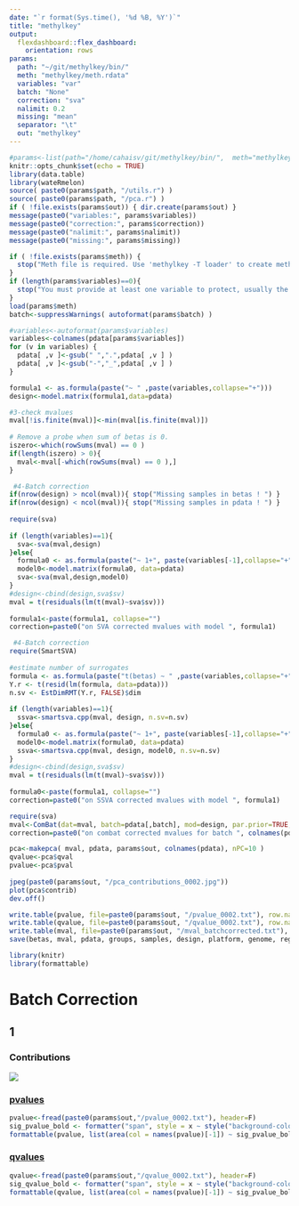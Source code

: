 ```yaml
---
date: "`r format(Sys.time(), '%d %B, %Y')`"
title: "methylkey"
output: 
  flexdashboard::flex_dashboard:
    orientation: rows
params:
  path: "~/git/methylkey/bin/"
  meth: "methylkey/meth.rdata"
  variables: "var"
  batch: "None"
  correction: "sva"
  nalimit: 0.2
  missing: "mean"
  separator: "\t"
  out: "methylkey"
---
```


```r
#params<-list(path="/home/cahaisv/git/methylkey/bin/",  meth="methylkey/meth.rdata",  variables="tissue",  batch="None",  correction="sva",  nalimit=0.2,  missing="mean", separator=",", out="methylkey")
knitr::opts_chunk$set(echo = TRUE)
library(data.table)
library(wateRmelon)
source( paste0(params$path, "/utils.r") )
source( paste0(params$path, "/pca.r") )
if ( !file.exists(params$out)) { dir.create(params$out) }
message(paste0("variables:", params$variables))
message(paste0("correction:", params$correction))
message(paste0("nalimit:", params$nalimit))
message(paste0("missing:", params$missing))
```

```r
if ( !file.exists(params$meth)) { 
  stop("Meth file is required. Use 'methylkey -T loader' to create meth file.")
}
if (length(params$variables)==0){
  stop("You must provide at least one variable to protect, usually the sample group ( --variables )")
}
load(params$meth)
batch<-suppressWarnings( autoformat(params$batch) )
```

```r
#variables<-autoformat(params$variables)
variables<-colnames(pdata[params$variables])
for (v in variables) {
  pdata[ ,v ]<-gsub(" ",".",pdata[ ,v ] )
  pdata[ ,v ]<-gsub("-","_",pdata[ ,v ] )
}
```

```r
formula1 <- as.formula(paste("~ " ,paste(variables,collapse="+")))
design<-model.matrix(formula1,data=pdata)
```

```r
#3-check mvalues
mval[!is.finite(mval)]<-min(mval[is.finite(mval)])
  
# Remove a probe when sum of betas is 0.
iszero<-which(rowSums(mval) == 0 )
if(length(iszero) > 0){
  mval<-mval[-which(rowSums(mval) == 0 ),]
}
```

```r
 #4-Batch correction
if(nrow(design) > ncol(mval)){ stop("Missing samples in betas ! ") }
if(nrow(design) < ncol(mval)){ stop("Missing samples in pdata ! ") }
    
require(sva)
  	
if (length(variables)==1){ 
  sva<-sva(mval,design)
}else{
  formula0 <- as.formula(paste("~ 1+", paste(variables[-1],collapse="+")))
  model0<-model.matrix(formula0, data=pdata)
  sva<-sva(mval,design,model0)
}
#design<-cbind(design,sva$sv)
mval = t(residuals(lm(t(mval)~sva$sv)))
  
formula1<-paste(formula1, collapse="")
correction=paste0("on SVA corrected mvalues with model ", formula1)
```

```r
 #4-Batch correction
require(SmartSVA)
  
#estimate number of surrogates
formula <- as.formula(paste("t(betas) ~ " ,paste(variables,collapse="+")))
Y.r <- t(resid(lm(formula, data=pdata)))
n.sv <- EstDimRMT(Y.r, FALSE)$dim
  	
if (length(variables)==1){ 
  ssva<-smartsva.cpp(mval, design, n.sv=n.sv)
}else{
  formula0 <- as.formula(paste("~ 1+", paste(variables[-1],collapse="+")))
  model0<-model.matrix(formula0, data=pdata)
  ssva<-smartsva.cpp(mval, design, model0, n.sv=n.sv)
}
#design<-cbind(design,sva$sv)
mval = t(residuals(lm(t(mval)~sva$sv)))
  	
formula0<-paste(formula1, collapse="")
correction=paste0("on SSVA corrected mvalues with model ", formula1)
```

```r
require(sva)
mval<-ComBat(dat=mval, batch=pdata[,batch], mod=design, par.prior=TRUE, prior.plots=TRUE)
correction=paste0("on combat corrected mvalues for batch ", colnames(pdata)[batch] )
```

```r
pca<-makepca( mval, pdata, params$out, colnames(pdata), nPC=10 )
qvalue<-pca$qval
pvalue<-pca$pval
  
jpeg(paste0(params$out, "/pca_contributions_0002.jpg"))
plot(pca$contrib)
dev.off()
```

```r
write.table(pvalue, file=paste0(params$out, "/pvalue_0002.txt"), row.names=T, sep="\t")
write.table(qvalue, file=paste0(params$out, "/qvalue_0002.txt"), row.names=T, sep="\t")
write.table(mval, file=paste0(params$out, "/mval_batchcorrected.txt"), row.names=T, sep="\t")
save(betas, mval, pdata, groups, samples, design, platform, genome, regions, file=paste0(params$out, "/meth.rdata") )
```

```r
library(knitr)
library(formattable)
```

# Batch Correction

## 1 {.tabset .tabset-fade .tabset-pills}

### Contributions

[ ![](`r params$out`/pca_contributions_0002.jpg) ](`r params$out`/pca_contributions_0002.jpg)

### [ pvalues ](`r params$out`/pvalue_0002.txt)

```r
pvalue<-fread(paste0(params$out,"/pvalue_0002.txt"), header=F)
sig_pvalue_bold <- formatter("span", style = x ~ style("background-color" = ifelse(x <= 1e-5, "pink", ifelse(x <= 0.05, "palegoldenrod", "transparent"))))
formattable(pvalue, list(area(col = names(pvalue)[-1]) ~ sig_pvalue_bold ))
```


### [ qvalues ](`r params$out`/qvalue_0002.txt)

```r
qvalue<-fread(paste0(params$out,"/qvalue_0002.txt"), header=F)
sig_qvalue_bold <- formatter("span", style = x ~ style("background-color" = ifelse(x <= 0.05, "pink", ifelse(x <= 0.1, "palegoldenrod", "transparent"))))
formattable(qvalue, list(area(col = names(pvalue)[-1]) ~ sig_pvalue_bold ))
```

